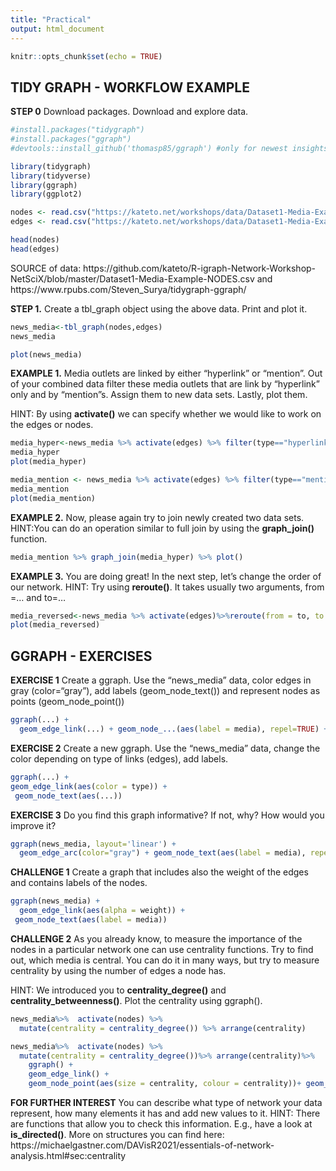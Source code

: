 ```yaml
---
title: "Practical"
output: html_document
---
```


```r
knitr::opts_chunk$set(echo = TRUE)
```
## TIDY GRAPH - WORKFLOW EXAMPLE
**STEP 0** Download packages. Download and explore data.
```r
#install.packages("tidygraph")
#install.packages("ggraph")
#devtools::install_github('thomasp85/ggraph') #only for newest insights, and not for today;)

library(tidygraph)
library(tidyverse)
library(ggraph) 
library(ggplot2)
```

```r
nodes <- read.csv("https://kateto.net/workshops/data/Dataset1-Media-Example-NODES.csv", header=T, as.is=T)
edges <- read.csv("https://kateto.net/workshops/data/Dataset1-Media-Example-EDGES.csv", header=T, as.is=T)

head(nodes)
head(edges)
```
SOURCE of data: https://github.com/kateto/R-igraph-Network-Workshop-NetSciX/blob/master/Dataset1-Media-Example-NODES.csv and https://www.rpubs.com/Steven_Surya/tidygraph-ggraph/

**STEP 1.** Create a tbl_graph object using the above data. Print and plot it. 

```r
news_media<-tbl_graph(nodes,edges)
news_media
```

```r
plot(news_media)
```

**EXAMPLE 1.**
Media outlets are linked by either "hyperlink" or "mention". Out of your combined data filter these media outlets that are link by "hyperlink" only and by "mention"s. Assign them to new data sets. Lastly, plot them. 

HINT: By using **activate()** we can specify whether we would like to work on the edges or nodes.

```r
media_hyper<-news_media %>% activate(edges) %>% filter(type=="hyperlink")
media_hyper
plot(media_hyper)
```

```r
media_mention <- news_media %>% activate(edges) %>% filter(type=="mention")
media_mention
plot(media_mention)
```

**EXAMPLE 2.**
Now, please again try to join newly created two data sets. 
HINT:You can do an operation similar to full join by using the **graph_join()** function. 

```r
media_mention %>% graph_join(media_hyper) %>% plot()
```

**EXAMPLE 3.**
You are doing great! In the next step, let's change the order of our network.
HINT: Try using **reroute()**. It takes usually two arguments, from =... and to=...

```r
media_reversed<-news_media %>% activate(edges)%>%reroute(from = to, to = from)
plot(media_reversed)
```


## GGRAPH - EXERCISES
**EXERCISE 1** Create a ggraph. Use the "news_media" data, color edges in gray (color="gray"), add labels (geom_node_text()) and represent nodes as points (geom_node_point())
```r
ggraph(...) + 
  geom_edge_link(...) + geom_node_...(aes(label = media), repel=TRUE) + geom_node_...()
```

**EXERCISE 2** Create a new ggraph. Use the "news_media" data, change the color depending on type of links (edges), add labels.

```r
ggraph(...) + 
geom_edge_link(aes(color = type)) + 
 geom_node_text(aes(...))
```

**EXERCISE 3** Do you find this graph informative? If not, why? How would you improve it?
```r
ggraph(news_media, layout='linear') + 
  geom_edge_arc(color="gray") + geom_node_text(aes(label = media), repel=TRUE)+ geom_node_point()
```

**CHALLENGE 1**
Create a graph that includes also the weight of the edges and contains labels of the nodes.
```r
ggraph(news_media) + 
  geom_edge_link(aes(alpha = weight)) + 
 geom_node_text(aes(label = media))
```

**CHALLENGE 2**
As you already know, to measure the importance of the nodes in a particular network one can use centrality functions. Try to find out, which media is central. You can do it in many ways, but try to measure centrality by using the number of edges a node has.

HINT: We introduced you to **centrality_degree()** and **centrality_betweenness()**. Plot the centrality using ggraph().

```r
news_media%>%  activate(nodes) %>%
  mutate(centrality = centrality_degree()) %>% arrange(centrality)
```

```r
news_media%>%  activate(nodes) %>%
  mutate(centrality = centrality_degree())%>% arrange(centrality)%>%
    ggraph() + 
    geom_edge_link() + 
    geom_node_point(aes(size = centrality, colour = centrality))+ geom_node_text(aes(label = media))
```

**FOR FURTHER INTEREST**
You can describe what type of network your data represent, how many elements it has and add new values to it. HINT: There are functions that allow you to check this information. E.g., have a look at **is_directed()**. More on structures you can find here: https://michaelgastner.com/DAVisR2021/essentials-of-network-analysis.html#sec:centrality